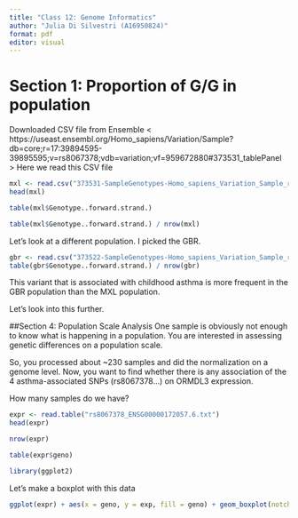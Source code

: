 ```yaml
---
title: "Class 12: Genome Informatics"
author: "Julia Di Silvestri (A16950824)"
format: pdf
editor: visual
---
```


# Section 1: Proportion of G/G in population

Downloaded CSV file from Ensemble < https://useast.ensembl.org/Homo_sapiens/Variation/Sample?db=core;r=17:39894595-39895595;v=rs8067378;vdb=variation;vf=959672880#373531_tablePanel > 
Here we read this CSV file

```r
mxl <- read.csv("373531-SampleGenotypes-Homo_sapiens_Variation_Sample_rs8067378.csv")
head(mxl)
```

```r
table(mxl$Genotype..forward.strand.)
```

```r
table(mxl$Genotype..forward.strand.) / nrow(mxl)
```


Let's look at a different population. I picked the GBR.


```r
gbr <- read.csv("373522-SampleGenotypes-Homo_sapiens_Variation_Sample_rs8067378.csv")
table(gbr$Genotype..forward.strand.) / nrow(gbr)
```

This variant that is associated with childhood asthma is more frequent in the GBR population than the MXL population.

Let's look into this further. 

##Section 4: Population Scale Analysis
One sample is obviously not enough to know what is happening in a population. You are
interested in assessing genetic differences on a population scale. 

So, you processed about
~230 samples and did the normalization on a genome level. Now, you want to find whether
there is any association of the 4 asthma-associated SNPs (rs8067378...) on ORMDL3
expression.

How many samples do we have?

```r
expr <- read.table("rs8067378_ENSG00000172057.6.txt")
head(expr)
```

```r
nrow(expr)
```

```r
table(expr$geno)
```

```r
library(ggplot2)
```

Let's make a boxplot with this data

```r
ggplot(expr) + aes(x = geno, y = exp, fill = geno) + geom_boxplot(notch = T)
```









